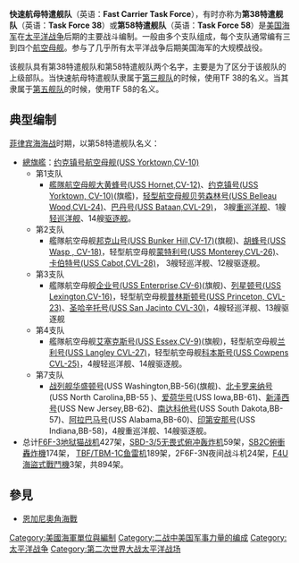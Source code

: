 {{multiple issues|
{{expand|time=2015-05-18T16:59:36+00:00}}
{{unreferenced|time=2015-05-18T16:59:36+00:00}}
}}
'''快速航母特遣舰队'''（英语：'''Fast Carrier Task Force'''），有时亦称为'''第38特遣舰队'''（英语：'''Task Force 38'''）或'''第58特遣舰队'''（英语：'''Task Force 58'''）是[[美国海军|美国海军]]在[[太平洋战争|太平洋战争]]后期的主要战斗编制。一般由多个支队组成，每个支队通常编有三到四个[[航空母舰|航空母舰]]。参与了几乎所有太平洋战争后期美国海军的大规模战役。

该舰队具有第38特遣舰队和第58特遣舰队两个名字，主要是为了区分于该舰队的上级部队。当快速航母特遣舰队隶属于[[第三艦隊_(美國海軍)|第三舰队]]的时候，使用TF 38的名义。当其隶属于[[第五艦隊_(美國海軍)|第五舰队]]的时候，使用TF 58的名义。

==典型编制==
[[菲律宾海海战|菲律宾海海战]]时期，以第58特遣舰队名义：
* [[總旗艦|總旗艦]]：[[約克鎮號航空母艦_(CV-10)|约克镇号航空母舰(USS Yorktown,CV-10)]]
** 第1支队
*** [[艦隊航空母舰|艦隊航空母舰]][[大黃蜂號航空母艦_(CV-12)|大黄蜂号(USS Hornet,CV-12)]]、[[約克鎮號航空母艦_(CV-10)|约克镇号(USS Yorktown, CV-10)]](旗艦)，[[轻型航空母舰|轻型航空母舰]][[贝劳森林号航空母舰|贝劳森林号(USS Belleau Wood,CVL-24)]]、[[巴丹号航空母舰|巴丹号(USS Bataan,CVL-29)]]， 3艘[[重巡洋舰|重巡洋舰]]、1艘[[轻巡洋舰|轻巡洋舰]]、14艘[[驱逐舰|驱逐舰]]。
** 第2支队
*** 艦隊航空母舰[[邦克山号航空母舰|邦克山号(USS Bunker Hill,CV-17)]](旗舰)、[[胡蜂号航空母舰_(CV-18)|胡蜂号(USS Wasp , CV-18)]]，轻型航空母舰[[蒙特利号航空母舰|蒙特利号(USS Monterey,CVL-26)]]、[[卡伯特号航空母舰|卡伯特号(USS Cabot,CVL-28)]]， 3艘轻巡洋舰、12艘驱逐舰。
** 第3支队
*** 艦隊航空母舰[[CV-6|企业号(USS Enterprise,CV-6)]](旗舰)、[[列星頓號航空母艦_(CV-16)|列星顿号(USS Lexington,CV-16)]]，轻型航空母舰[[普林斯頓號航空母艦_(CVL-23)|普林斯顿号(USS Princeton, CVL-23)]]、[[圣哈辛托号航空母舰|圣哈辛托号(USS San Jacinto CVL-30)]]，4艘轻巡洋舰、13艘驱逐舰
** 第4支队
*** 艦隊航空母舰[[艾塞克斯号航空母舰|艾塞克斯号(USS Essex,CV-9)]](旗舰)，轻型航空母舰[[兰利号航空母舰_(CVL-27)|兰利号(USS Langley CVL-27)]]，轻型航空母舰[[科本斯号航空母舰|科本斯号(USS Cowpens CVL-25)]]，4艘轻巡洋舰、14艘驱逐舰。
** 第7支队
*** [[战列舰|战列舰]][[華盛頓號戰艦_(BB-56)|华盛顿号]](USS Washington,BB-56)(旗舰)、[[北卡羅萊納號戰艦_(BB-55)|北卡罗来纳号]](USS North Carolina,BB-55 )、[[愛荷華號戰艦_(BB-61)|爱荷华号]](USS Iowa,BB-61)、[[紐澤西號戰艦_(BB-62)|新泽西号]](USS New Jersey,BB-62)、[[南達科他號戰艦_(BB-57)|南达科他号]](USS South Dakota,BB-57)、[[阿拉巴馬號戰艦_(BB-60)|阿拉巴马号]](USS Alabama,BB-60)、[[印第安納號戰艦_(BB-58)|印第安那号]](USS Indiana,BB-58)，4艘重巡洋舰、14艘驱逐舰。
* 总计[[F6F地獄貓戰鬥機|F6F-3地狱猫战机]]427架，[[SBD無畏式俯衝轟炸機|SBD-3/5无畏式俯冲轰炸机]]59架，[[SB2C俯衝轟炸機|SB2C俯衝轟炸機]]174架， [[TBF復仇者式轟炸機|TBF/TBM-1C鱼雷机]]189架，2F6F-3N夜间战斗机24架，[[F4U海盜式戰鬥機|F4U海盜式戰鬥機]]3架，共894架。

== 參見 ==
* [[恩加尼奧角海戰|恩加尼奧角海戰]]
[[Category:美國海軍單位與編制|Category:美國海軍單位與編制]]
[[Category:二战中美国军事力量的编成|Category:二战中美国军事力量的编成]]
[[Category:太平洋战争|Category:太平洋战争]]
[[Category:第二次世界大战太平洋战场|Category:第二次世界大战太平洋战场]]